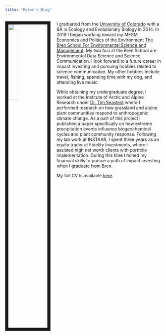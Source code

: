 ```yaml
---
title: "Peter's Blog"
---
```



<img src="images/profile_picture.jpg" style="width:25%; border:10px solid; margin-right: 20px" align="left">

I graduated from the [University of Colorado](https://www.colorado.edu/ebio/) with a BA in Ecology and Evolutionary Biology in 2014. In 2019 I began working toward my MESM Economics and Politics of the Environment [The Bren School For Environmental Science and Management](http://www.bren.ucsb.edu/). My two foci at the Bren School are Environmental Data Science and Science Communication. I look forward to a future career in impact investing and pursuing hobbies related to science communication. My other hobbies include travel, fishing, spending time with my dog, and attending live music. 

While obtaining my undergraduate degree, I worked at the Institute of Arctic and Alpine Research under [Dr. Tim Seastest](https://www.colorado.edu/ebio/timothy-seastedt) where I performed research on how grassland and alpine plant communities respond to anthropogenic climate change. As a part of this project I published a paper specifically on how extreme precipitation events influence biogeochemical cycles and plant community response. Following my lab work at INSTAAR, I spent three years as an equity trader at Fidelity Investments, where I assisted high net worth clients with portfolio implementation. During this time I honed my financial skills to pursue a path of impact investing when I graduate from Bren. 

My full CV is available [here](files/Omasta_Resume.pdf).